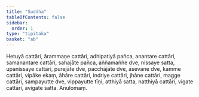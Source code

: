 ```yaml
---
title: "Suddha"
tableOfContents: false
sidebar:
  order: 1
type: "tipitaka"
basket: "ab"
---
```



<DynamicBreadcrumb />

<Division number="83">

<Paragraph number="2064">
Hetuyā cattāri, ārammaṇe cattāri, adhipatiyā pañca, anantare cattāri, samanantare cattāri, sahajāte pañca, aññamaññe dve, nissaye satta, upanissaye cattāri, purejāte dve, pacchājāte dve, āsevane dve, kamme cattāri, vipāke ekaṃ, āhāre cattāri, indriye cattāri, jhāne cattāri, magge cattāri, sampayutte dve, vippayutte tīṇi, atthiyā satta, natthiyā cattāri, vigate cattāri, avigate satta.

</Paragraph>
</Division>

<Paragraph number="2065" type="center">
Anulomaṃ.
</Paragraph>